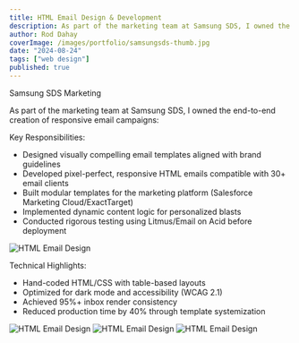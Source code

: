 ```yaml
---
title: HTML Email Design & Development
description: As part of the marketing team at Samsung SDS, I owned the end-to-end creation of responsive email campaigns 
author: Rod Dahay
coverImage: /images/portfolio/samsungsds-thumb.jpg
date: "2024-08-24"
tags: ["web design"]
published: true
---
```


Samsung SDS Marketing

As part of the marketing team at Samsung SDS, I owned the end-to-end creation of responsive email campaigns:

Key Responsibilities:
+ Designed visually compelling email templates aligned with brand guidelines
+ Developed pixel-perfect, responsive HTML emails compatible with 30+ email clients
+ Built modular templates for the marketing platform (Salesforce Marketing Cloud/ExactTarget)
+ Implemented dynamic content logic for personalized blasts
+ Conducted rigorous testing using Litmus/Email on Acid before deployment

![HTML Email Design](/images/portfolio/samsungsds-edm-01.jpg)

Technical Highlights:
+ Hand-coded HTML/CSS with table-based layouts
+ Optimized for dark mode and accessibility (WCAG 2.1)
+ Achieved 95%+ inbox render consistency
+ Reduced production time by 40% through template systemization

![HTML Email Design](/images/portfolio/samsungsds-edm-02.jpg)
![HTML Email Design](/images/portfolio/samsungsds-edm-03.jpg)
![HTML Email Design](/images/portfolio/samsungsds-edm-04.jpg)







